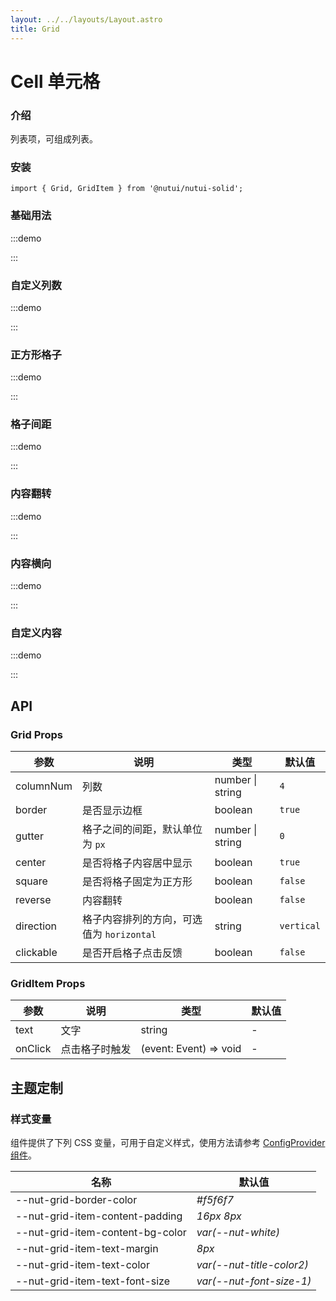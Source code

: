 ```yaml
---
layout: ../../layouts/Layout.astro
title: Grid
---
```



# Cell 单元格 

### 介绍

列表项，可组成列表。

### 安装

```tsx
import { Grid, GridItem } from '@nutui/nutui-solid';
```

### 基础用法

:::demo

<CodeBlock src='basic.tsx'></CodeBlock>

:::

### 自定义列数

:::demo

<CodeBlock src='column.tsx'></CodeBlock>

:::

### 正方形格子

:::demo

<CodeBlock src='square.tsx'></CodeBlock>

:::

### 格子间距

:::demo

<CodeBlock src='gutter.tsx'></CodeBlock>

:::

### 内容翻转

:::demo

<CodeBlock src='reverse.tsx'></CodeBlock>

:::

### 内容横向

:::demo

<CodeBlock src='horizontal.tsx'></CodeBlock>

:::

### 自定义内容

:::demo

<CodeBlock src='content.tsx'></CodeBlock>

:::

## API

### Grid Props

| 参数 | 说明 | 类型 | 默认值 |
| --- | --- | --- | --- |
| columnNum | 列数 | number \| string | `4` |
| border | 是否显示边框 | boolean | `true` |
| gutter | 格子之间的间距，默认单位为 `px` | number \| string | `0` |
| center | 是否将格子内容居中显示 | boolean | `true` |
| square | 是否将格子固定为正方形 | boolean | `false` |
| reverse | 内容翻转 | boolean | `false` |
| direction | 格子内容排列的方向，可选值为 `horizontal` | string | `vertical` |
| clickable | 是否开启格子点击反馈 | boolean | `false` |

### GridItem Props

| 参数 | 说明 | 类型 | 默认值 |
| --- | --- | --- | --- |
| text | 文字 | string | - |
| onClick | 点击格子时触发 | (event: Event) => void | - |

## 主题定制

### 样式变量

组件提供了下列 CSS 变量，可用于自定义样式，使用方法请参考 [ConfigProvider 组件](#/zh-CN/component/configprovider)。

| 名称 | 默认值 |
| --- | --- |
| --nut-grid-border-color | _#f5f6f7_ |
| --nut-grid-item-content-padding | _16px 8px_ |
| --nut-grid-item-content-bg-color | _var(--nut-white)_ |
| --nut-grid-item-text-margin | _8px_ |
| --nut-grid-item-text-color | _var(--nut-title-color2)_ |
| --nut-grid-item-text-font-size | _var(--nut-font-size-1)_ |